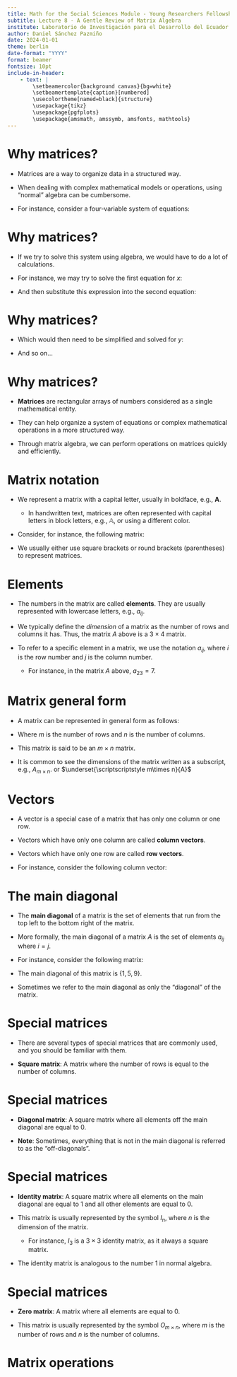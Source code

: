 ```yaml
---
title: Math for the Social Sciences Module - Young Researchers Fellowship
subtitle: Lecture 8 - A Gentle Review of Matrix Algebra
institute: Laboratorio de Investigación para el Desarrollo del Ecuador
author: Daniel Sánchez Pazmiño
date: 2024-01-01
theme: berlin
date-format: "YYYY"
format: beamer
fontsize: 10pt
include-in-header:
    - text: |
        \setbeamercolor{background canvas}{bg=white}
        \setbeamertemplate{caption}[numbered]
        \usecolortheme[named=black]{structure}
        \usepackage{tikz}
        \usepackage{pgfplots}
        \usepackage{amsmath, amssymb, amsfonts, mathtools}
---
```


# Why matrices?

- Matrices are a way to organize data in a structured way.

- When dealing with complex mathematical models or operations, using "normal" algebra can be cumbersome.

- For instance, consider a four-variable system of equations:

\begin{align*}
2x + 3y + 4z + 5w &= 10 \\
3x + 4y + 5z + 6w &= 20 \\
4x + 5y + 6z + 7w &= 30 \\
5x + 6y + 7z + 8w &= 40
\end{align*}

# Why matrices?

- If we try to solve this system using algebra, we would have to do a lot of calculations.

- For instance, we may try to solve the first equation for $x$:

\begin{align*}
2x &= 10 - 3y - 4z - 5w \\
x &= \frac{10 - 3y - 4z - 5w}{2}
\end{align*}

- And then substitute this expression into the second equation:

\begin{align*}
3\left(\frac{10 - 3y - 4z - 5w}{2}\right) + 4y + 5z + 6w &= 20
\end{align*}

# Why matrices?

- Which would then need to be simplified and solved for $y$:

\begin{align*}
\frac{30 - 9y - 12z - 15w}{2} + 4y + 5z + 6w &= 20
\end{align*}

- And so on...

# Why matrices?

- **Matrices** are rectangular arrays of numbers considered as a single mathematical entity.

- They can help organize a system of equations or complex mathematical operations in a more structured way.

- Through matrix algebra, we can perform operations on matrices quickly and efficiently.

# Matrix notation

- We represent a matrix with a capital letter, usually in boldface, e.g., $\mathbf{A}$.
    - In handwritten text, matrices are often represented with capital letters in block letters, e.g., $\mathbb{A}$, or using a different color. 

- Consider, for instance, the following matrix:
\begin{equation*}
A =
\begin{bmatrix}
1 & 2 & 3 & 4 \\
5 & 6 & 7 & 8 \\
9 & 10 & 11 & 12 \\
\end{bmatrix}
\end{equation*}

- We usually either use square brackets or round brackets (parentheses) to represent matrices.

# Elements

- The numbers in the matrix are called **elements**. They are usually represented with lowercase letters, e.g., $a_{ij}$.

- We typically define the *dimension* of a matrix as the number of rows and columns it has. Thus, the matrix $A$ above is a $3 \times 4$ matrix.

- To refer to a specific element in a matrix, we use the notation $a_{ij}$, where $i$ is the row number and $j$ is the column number. 
    - For instance, in the matrix $A$ above, $a_{23} = 7$.

# Matrix general form

- A matrix can be represented in general form as follows:

\begin{equation*}
A =
\begin{bmatrix}
a_{11} & a_{12} & \cdots & a_{1n} \\
a_{21} & a_{22} & \cdots & a_{2n} \\
\vdots & \vdots & \ddots & \vdots \\
a_{m1} & a_{m2} & \cdots & a_{mn} \\
\end{bmatrix}
\end{equation*}

- Where $m$ is the number of rows and $n$ is the number of columns.

- This matrix is said to be an $m \times n$ matrix.\

- It is common to see the dimensions of the matrix written as a subscript, e.g., $A_{m \times n}$. or $\underset{\scriptscriptstyle m\times n}{A}$

# Vectors

- A vector is a special case of a matrix that has only one column or one row.

- Vectors which have only one column are called **column vectors**.

- Vectors which have only one row are called **row vectors**.

- For instance, consider the following column vector:

\begin{equation*}
v =
\begin{bmatrix}
1 \\
2 \\
3 \\
4
\end{bmatrix}
\end{equation*}

# The main diagonal

- The **main diagonal** of a matrix is the set of elements that run from the top left to the bottom right of the matrix.

- More formally, the main diagonal of a matrix $A$ is the set of elements $a_{ij}$ where $i = j$.

- For instance, consider the following matrix:

\begin{equation*}
A =
\begin{bmatrix}
1 & 2 & 3 \\
4 & 5 & 6 \\
7 & 8 & 9
\end{bmatrix}
\end{equation*}

- The main diagonal of this matrix is $\{1, 5, 9\}$.

- Sometimes we refer to the main diagonal as only the "diagonal" of the matrix.


# Special matrices

- There are several types of special matrices that are commonly used, and you should be familiar with them.

- **Square matrix**: A matrix where the number of rows is equal to the number of columns.

\begin{equation*}
A =
\begin{bmatrix}
1 & 2 & 3 \\
4 & 5 & 6 \\
7 & 8 & 9
\end{bmatrix}
\text{is a square matrix.}
\end{equation*}

# Special matrices

- **Diagonal matrix**: A square matrix where all elements off the main diagonal are equal to 0.

\begin{equation*}
A =
\begin{bmatrix}
1 & 0 & 0 \\
0 & 2 & 0 \\
0 & 0 & 3
\end{bmatrix}
\text{is a diagonal matrix.}
\end{equation*}

- **Note**: Sometimes, everything that is not in the main diagonal is referred to as the "off-diagonals".

# Special matrices

- **Identity matrix**: A square matrix where all elements on the main diagonal are equal to 1 and all other elements are equal to 0.

- This matrix is usually represented by the symbol $I_n$, where $n$ is the dimension of the matrix.
    - For instance, $I_3$ is a $3 \times 3$ identity matrix, as it always a square matrix.

- The identity matrix is analogous to the number 1 in normal algebra.

\begin{equation*}
I_3 =
\begin{bmatrix}
1 & 0 & 0 \\
0 & 1 & 0 \\
0 & 0 & 1
\end{bmatrix}
\end{equation*}

# Special matrices

- **Zero matrix**: A matrix where all elements are equal to 0.

- This matrix is usually represented by the symbol $O_{m \times n}$, where $m$ is the number of rows and $n$ is the number of columns.

# Matrix operations